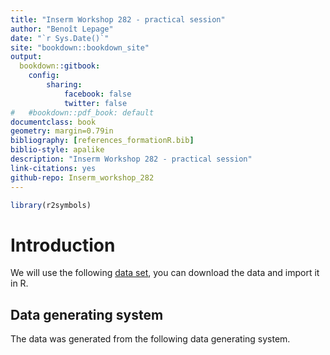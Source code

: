 ```yaml
---
title: "Inserm Workshop 282 - practical session"
author: "Benoît Lepage"
date: "`r Sys.Date()`"
site: "bookdown::bookdown_site"
output:
  bookdown::gitbook: 
    config:
        sharing:
            facebook: false
            twitter: false
#   #bookdown::pdf_book: default
documentclass: book
geometry: margin=0.79in
bibliography: [references_formationR.bib]
biblio-style: apalike
description: "Inserm Workshop 282 - practical session"
link-citations: yes
github-repo: Inserm_workshop_282
---
```


<!-- If you need PDF output, uncomment bookdown::pdf_book above in YAML. You will need a LaTeX installation, e.g., https://yihui.name/tinytex/ -->

```r
library(r2symbols)
```


# Introduction  

We will use the following [data set](), you can download the data and import it in R.

## Data generating system
The data was generated from the following data generating system. 


